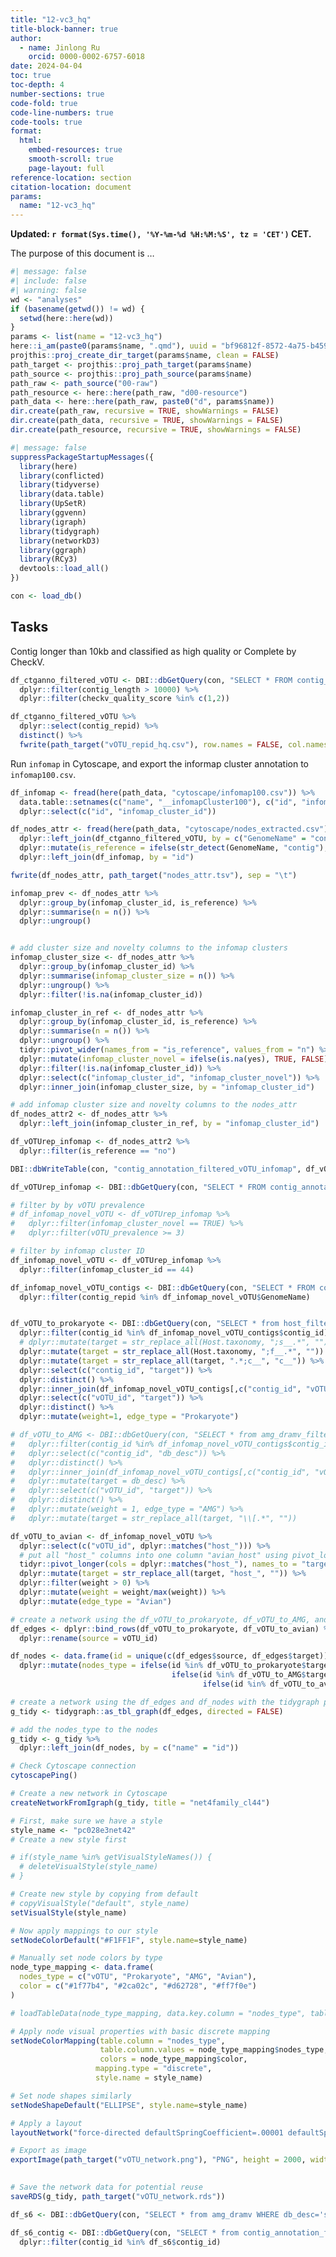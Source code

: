 ```yaml
---
title: "12-vc3_hq"
title-block-banner: true
author:
  - name: Jinlong Ru
    orcid: 0000-0002-6757-6018
date: 2024-04-04
toc: true
toc-depth: 4
number-sections: true
code-fold: true
code-line-numbers: true
code-tools: true
format: 
  html:
    embed-resources: true
    smooth-scroll: true
    page-layout: full
reference-location: section
citation-location: document
params:
  name: "12-vc3_hq"
---
```


**Updated: `r format(Sys.time(), '%Y-%m-%d %H:%M:%S', tz = 'CET')` CET.**

The purpose of this document is ...

```r
#| message: false
#| include: false
#| warning: false
wd <- "analyses"
if (basename(getwd()) != wd) {
  setwd(here::here(wd))
}
params <- list(name = "12-vc3_hq")
here::i_am(paste0(params$name, ".qmd"), uuid = "bf96812f-8572-4a75-b459-ce4934ee1222")
projthis::proj_create_dir_target(params$name, clean = FALSE)
path_target <- projthis::proj_path_target(params$name)
path_source <- projthis::proj_path_source(params$name)
path_raw <- path_source("00-raw")
path_resource <- here::here(path_raw, "d00-resource")
path_data <- here::here(path_raw, paste0("d", params$name))
dir.create(path_raw, recursive = TRUE, showWarnings = FALSE)
dir.create(path_data, recursive = TRUE, showWarnings = FALSE)
dir.create(path_resource, recursive = TRUE, showWarnings = FALSE)
```

```r
#| message: false
suppressPackageStartupMessages({
  library(here)
  library(conflicted)
  library(tidyverse)
  library(data.table)
  library(UpSetR)
  library(ggvenn)
  library(igraph)
  library(tidygraph)
  library(networkD3)
  library(ggraph)
  library(RCy3)
  devtools::load_all()
})

con <- load_db()
```

## Tasks

Contig longer than 10kb and classified as high quality or Complete by CheckV.

```r
df_ctganno_filtered_vOTU <- DBI::dbGetQuery(con, "SELECT * FROM contig_annotation_filtered_vOTU") %>% 
  dplyr::filter(contig_length > 10000) %>% 
  dplyr::filter(checkv_quality_score %in% c(1,2))
```

```r
df_ctganno_filtered_vOTU %>% 
  dplyr::select(contig_repid) %>% 
  distinct() %>% 
  fwrite(path_target("vOTU_repid_hq.csv"), row.names = FALSE, col.names = FALSE)
```

Run `infomap` in Cytoscape, and export the informap cluster annotation to `infomap100.csv`.

```r
df_infomap <- fread(here(path_data, "cytoscape/infomap100.csv")) %>% 
  data.table::setnames(c("name", "__infomapCluster100"), c("id", "infomap_cluster_id")) %>% 
  dplyr::select(c("id", "infomap_cluster_id"))

df_nodes_attr <- fread(here(path_data, "cytoscape/nodes_extracted.csv")) %>% 
  dplyr::left_join(df_ctganno_filtered_vOTU, by = c("GenomeName" = "contig_repid")) %>% 
  dplyr::mutate(is_reference = ifelse(str_detect(GenomeName, "contig"), "no", "yes")) %>% 
  dplyr::left_join(df_infomap, by = "id")

fwrite(df_nodes_attr, path_target("nodes_attr.tsv"), sep = "\t")
```

```r
infomap_prev <- df_nodes_attr %>% 
  dplyr::group_by(infomap_cluster_id, is_reference) %>% 
  dplyr::summarise(n = n()) %>% 
  dplyr::ungroup()


# add cluster size and novelty columns to the infomap clusters
infomap_cluster_size <- df_nodes_attr %>% 
  dplyr::group_by(infomap_cluster_id) %>% 
  dplyr::summarise(infomap_cluster_size = n()) %>%
  dplyr::ungroup() %>% 
  dplyr::filter(!is.na(infomap_cluster_id))

infomap_cluster_in_ref <- df_nodes_attr %>% 
  dplyr::group_by(infomap_cluster_id, is_reference) %>% 
  dplyr::summarise(n = n()) %>% 
  dplyr::ungroup() %>% 
  tidyr::pivot_wider(names_from = "is_reference", values_from = "n") %>% 
  dplyr::mutate(infomap_cluster_novel = ifelse(is.na(yes), TRUE, FALSE)) %>% 
  dplyr::filter(!is.na(infomap_cluster_id)) %>% 
  dplyr::select(c("infomap_cluster_id", "infomap_cluster_novel")) %>% 
  dplyr::inner_join(infomap_cluster_size, by = "infomap_cluster_id")

# add infomap cluster size and novelty columns to the nodes_attr
df_nodes_attr2 <- df_nodes_attr %>% 
  dplyr::left_join(infomap_cluster_in_ref, by = "infomap_cluster_id")

df_vOTUrep_infomap <- df_nodes_attr2 %>% 
  dplyr::filter(is_reference == "no")

DBI::dbWriteTable(con, "contig_annotation_filtered_vOTU_infomap", df_vOTUrep_infomap, overwrite = TRUE, row.names = FALSE)
```


```r
df_vOTUrep_infomap <- DBI::dbGetQuery(con, "SELECT * FROM contig_annotation_filtered_vOTU_infomap")

# filter by by vOTU prevalence
# df_infomap_novel_vOTU <- df_vOTUrep_infomap %>% 
#   dplyr::filter(infomap_cluster_novel == TRUE) %>% 
#   dplyr::filter(vOTU_prevalence >= 3)

# filter by infomap cluster ID
df_infomap_novel_vOTU <- df_vOTUrep_infomap %>% 
  dplyr::filter(infomap_cluster_id == 44)

df_infomap_novel_vOTU_contigs <- DBI::dbGetQuery(con, "SELECT * FROM contig_annotation_filtered") %>% 
  dplyr::filter(contig_repid %in% df_infomap_novel_vOTU$GenomeName)


df_vOTU_to_prokaryote <- DBI::dbGetQuery(con, "SELECT * from host_filtered") %>% 
  dplyr::filter(contig_id %in% df_infomap_novel_vOTU_contigs$contig_id) %>% 
  # dplyr::mutate(target = str_replace_all(Host.taxonomy, ";s__.*", "")) %>% 
  dplyr::mutate(target = str_replace_all(Host.taxonomy, ";f__.*", "")) %>% 
  dplyr::mutate(target = str_replace_all(target, ".*;c__", "c__")) %>%
  dplyr::select(c("contig_id", "target")) %>% 
  dplyr::distinct() %>% 
  dplyr::inner_join(df_infomap_novel_vOTU_contigs[,c("contig_id", "vOTU_id")], by="contig_id") %>% 
  dplyr::select(c("vOTU_id", "target")) %>% 
  dplyr::distinct() %>% 
  dplyr::mutate(weight=1, edge_type = "Prokaryote")

# df_vOTU_to_AMG <- DBI::dbGetQuery(con, "SELECT * from amg_dramv_filtered") %>% 
#   dplyr::filter(contig_id %in% df_infomap_novel_vOTU_contigs$contig_id) %>% 
#   dplyr::select(c("contig_id", "db_desc")) %>% 
#   dplyr::distinct() %>% 
#   dplyr::inner_join(df_infomap_novel_vOTU_contigs[,c("contig_id", "vOTU_id")], by="contig_id") %>%
#   dplyr::mutate(target = db_desc) %>%
#   dplyr::select(c("vOTU_id", "target")) %>%
#   dplyr::distinct() %>% 
#   dplyr::mutate(weight = 1, edge_type = "AMG") %>% 
#   dplyr::mutate(target = str_replace_all(target, "\\[.*", ""))

df_vOTU_to_avian <- df_infomap_novel_vOTU %>% 
  dplyr::select(c("vOTU_id", dplyr::matches("host_"))) %>% 
  # put all "host_" columns into one column "avian_host" using pivot_longer if value is greater than 0
  tidyr::pivot_longer(cols = dplyr::matches("host_"), names_to = "target", values_to = "weight") %>% 
  dplyr::mutate(target = str_replace_all(target, "host_", "")) %>%
  dplyr::filter(weight > 0) %>% 
  dplyr::mutate(weight = weight/max(weight)) %>%
  dplyr::mutate(edge_type = "Avian")
```


```r
# create a network using the df_vOTU_to_prokaryote, df_vOTU_to_AMG, and df_vOTU_to_avian data
df_edges <- dplyr::bind_rows(df_vOTU_to_prokaryote, df_vOTU_to_avian) %>% 
  dplyr::rename(source = vOTU_id)

df_nodes <- data.frame(id = unique(c(df_edges$source, df_edges$target))) %>% 
  dplyr::mutate(nodes_type = ifelse(id %in% df_vOTU_to_prokaryote$target, "Prokaryote", 
                                    ifelse(id %in% df_vOTU_to_AMG$target, "AMG", 
                                           ifelse(id %in% df_vOTU_to_avian$target, "Avian", "vOTU"))))

# create a network using the df_edges and df_nodes with the tidygraph package
g_tidy <- tidygraph::as_tbl_graph(df_edges, directed = FALSE)

# add the nodes_type to the nodes
g_tidy <- g_tidy %>% 
  dplyr::left_join(df_nodes, by = c("name" = "id"))
```


```r
# Check Cytoscape connection
cytoscapePing()

# Create a new network in Cytoscape
createNetworkFromIgraph(g_tidy, title = "net4family_cl44")

# First, make sure we have a style
style_name <- "pc028e3net42"
# Create a new style first

# if(style_name %in% getVisualStyleNames()) {
  # deleteVisualStyle(style_name)
# }

# Create new style by copying from default
# copyVisualStyle("default", style_name)
setVisualStyle(style_name)

# Now apply mappings to our style
setNodeColorDefault("#F1FF1F", style.name=style_name)

# Manually set node colors by type
node_type_mapping <- data.frame(
  nodes_type = c("vOTU", "Prokaryote", "AMG", "Avian"),
  color = c("#1f77b4", "#2ca02c", "#d62728", "#ff7f0e")
)

# loadTableData(node_type_mapping, data.key.column = "nodes_type", table.key.column = "nodes_type", table = "node")

# Apply node visual properties with basic discrete mapping
setNodeColorMapping(table.column = "nodes_type",
                    table.column.values = node_type_mapping$nodes_type,
                    colors = node_type_mapping$color,
                   mapping.type = "discrete", 
                   style.name = style_name)

# Set node shapes similarly
setNodeShapeDefault("ELLIPSE", style.name=style_name)

# Apply a layout
layoutNetwork("force-directed defaultSpringCoefficient=.00001 defaultSpringLength=100")

# Export as image
exportImage(path_target("vOTU_network.png"), "PNG", height = 2000, width = 2000)
  

# Save the network data for potential reuse
saveRDS(g_tidy, path_target("vOTU_network.rds"))
```


```r
df_s6 <- DBI::dbGetQuery(con, "SELECT * from amg_dramv WHERE db_desc='small subunit ribosomal protein S6'")

df_s6_contig <- DBI::dbGetQuery(con, "SELECT * from contig_annotation_filtered") %>% 
  dplyr::filter(contig_id %in% df_s6$contig_id)
```



